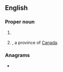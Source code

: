 {{also|Appendix:Variations of "on"}}
==English==

===Proper noun===
{{en-prop}}

# {{lb|en|linguistics}} {{initialism of|en|Old Norse}}
# {{abbreviation of|en|[[Ontario]]|nodot=1}}, a province of [[Canada]].
#: {{cot|en|AB|BC|MB|NB|NL|NS|NT|NU|PE|QC|SK|YT}}

===Anagrams===
* {{anagrams|en|a=no|N.O.|NO|No|No.|no|no.}}